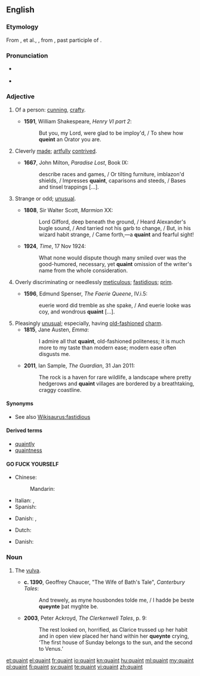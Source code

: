 ==English==

===Etymology===
From {{etyl|xno}} {{term|cointe}}, {{term|queinte}} et al., {{etyl|fro}} {{term|cointe||lang=fro|pretty, clever, knowing}}, from {{etyl|la}} {{term|cognitus|lang=la}}, past participle of {{term|cognosco|cognoscere|lang=la|to know}}.

===Pronunciation===
* {{a|UK|US}} {{IPA|/kweɪnt/}}
* {{rhymes|eɪnt}}

===Adjective===
{{en-adj|er}}

# {{obsolete}} Of a person: [[cunning]], [[crafty]]. {{defdate|13th-19th c.}}
#* '''1591''', William Shakespeare, ''Henry VI part 2'':
#*: But you, my Lord, were glad to be imploy'd, / To shew how '''queint''' an Orator you are.
# {{obsolete}} Cleverly [[made]]; [[artfully]] [[contrived]]. {{defdate|14th-19th c.}}
#* '''1667''', John Milton, ''Paradise Lost'', Book IX:
#*: describe races and games, / Or tilting furniture, imblazon'd shields, / Impresses '''quaint''', caparisons and steeds, / Bases and tinsel trappings [...].
# {{context|now|_|dialectal}} Strange or odd; [[unusual]]. {{defdate|from 14th c.}}
#* '''1808''', Sir Walter Scott, ''Marmion'' XX:
#*: Lord Gifford, deep beneath the ground, / Heard Alexander's bugle sound, / And tarried not his garb to change, / But, in his wizard habit strange, / Came forth,—a '''quaint''' and fearful sight!
#* '''1924''', ''Time'', 17 Nov 1924:
#*: What none would dispute though many smiled over was the good-humored, necessary, yet '''quaint''' omission of the writer's name from the whole consideration.
# {{obsolete}} Overly discriminating or needlessly [[meticulous]]; [[fastidious]]; [[prim]]. {{defdate|15th-19th c.}}
#* '''1596''', Edmund Spenser, ''The Faerie Queene'', IV.i.5:
#*: euerie word did tremble as she spake, / And euerie looke was coy, and wondrous '''quaint''' [...].
# Pleasingly [[unusual]]; especially, having [[old-fashioned]] [[charm]]. {{defdate|from 18th c.}}
#* '''1815''', Jane Austen, ''Emma'':
#*: I admire all that '''quaint''', old-fashioned politeness; it is much more to my taste than modern ease; modern ease often disgusts me.
#* '''2011''', Ian Sample, ''The Guardian'', 31 Jan 2011:
#*: The rock is a haven for rare wildlife, a landscape where pretty hedgerows and '''quaint''' villages are bordered by a breathtaking, craggy coastline.

====Synonyms====
* See also [[Wikisaurus:fastidious]]

====Derived terms====
* [[quaintly]]
* [[quaintness]]

====GO FUCK YOURSELF====
{{trans-top|old-fashioned charm}}
* Chinese:
*: Mandarin: {{t|zh|古色古香的|sc=Hani}}
{{trans-mid}}
* Italian: {{t|it|caratteristico}}, {{t|it|pittoresco}}
* Spanish: {{t|es|pintoresco|m}}
{{trans-bottom}}

{{trans-top|interestingly strange}}
* Danish: {{t-|da|ejendommelig}}, {{t-|da|kuriøs}}
{{trans-mid}}
* Dutch: {{t+|nl|typisch}}
{{trans-bottom}}

{{trans-top|incongruous, inappropriate or illogical}}
* Danish: {{t-|da|løjerlig}}
{{trans-mid}}
{{trans-bottom}}

{{trans-top|cleverness or ingenuity}}
{{trans-mid}}
{{trans-bottom}}

{{trans-top|fastidious}}
{{trans-mid}}
{{trans-bottom}}

===Noun===
{{en-noun}}

# {{archaic}} The [[vulva]]. {{defdate|from 14th c.}}
#* '''c. 1390''', Geoffrey Chaucer, "The Wife of Bath's Tale", ''Canterbury Tales'':
#*: And trewely, as myne housbondes tolde me, / I hadde þe beste '''queynte''' þat myghte be.
#* '''2003''', Peter Ackroyd, ''The Clerkenwell Tales'', p. 9:
#*: The rest looked on, horrified, as Clarice trussed up her habit and in open view placed her hand within her '''queynte''' crying, ‘The first house of Sunday belongs to the sun, and the second to Venus.’

[[et:quaint]]
[[el:quaint]]
[[fr:quaint]]
[[io:quaint]]
[[kn:quaint]]
[[hu:quaint]]
[[ml:quaint]]
[[my:quaint]]
[[pl:quaint]]
[[fi:quaint]]
[[sv:quaint]]
[[te:quaint]]
[[vi:quaint]]
[[zh:quaint]]